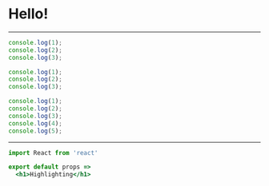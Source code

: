 

# Hello!

---

<CodeSurfer>

```js 1 title="Title" subtitle="Look at the first line"
console.log(1);
console.log(2);
console.log(3);
```

```js 2 title="Title" subtitle="and now the second"
console.log(1);
console.log(2);
console.log(3);
```

```js 3:5 title="Title" subtitle="and now the third, with friends"
console.log(1);
console.log(2);
console.log(3);
console.log(4);
console.log(5);
```

</CodeSurfer>

---

```jsx
import React from 'react'

export default props =>
  <h1>Highlighting</h1>
```
